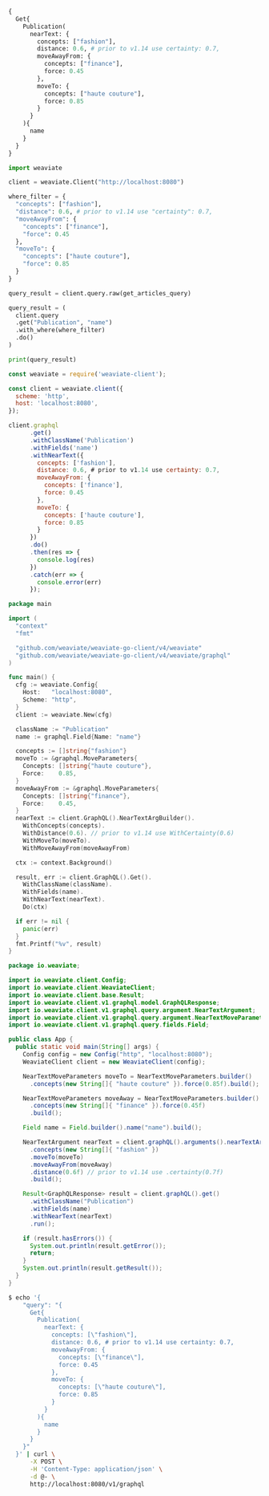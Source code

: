 
<Tabs groupId="languages">
<TabItem value="graphql" label="GraphQL">

```graphql
{
  Get{
    Publication(
      nearText: {
        concepts: ["fashion"],
        distance: 0.6, # prior to v1.14 use certainty: 0.7,
        moveAwayFrom: {
          concepts: ["finance"],
          force: 0.45
        },
        moveTo: {
          concepts: ["haute couture"],
          force: 0.85
        }
      }
    ){
      name
    }
  }
}
```

</TabItem>
<TabItem value="py" label="Python">

```python
import weaviate

client = weaviate.Client("http://localhost:8080")

where_filter = {
  "concepts": ["fashion"],
  "distance": 0.6, # prior to v1.14 use "certainty": 0.7,
  "moveAwayFrom": {
    "concepts": ["finance"],
    "force": 0.45
  },
  "moveTo": {
    "concepts": ["haute couture"],
    "force": 0.85
  }
}

query_result = client.query.raw(get_articles_query)

query_result = (
  client.query
  .get("Publication", "name")
  .with_where(where_filter)
  .do()
)

print(query_result)
```

</TabItem>
<TabItem value="js" label="JavaScript">

```js
const weaviate = require('weaviate-client');

const client = weaviate.client({
  scheme: 'http',
  host: 'localhost:8080',
});

client.graphql
      .get()
      .withClassName('Publication')
      .withFields('name')
      .withNearText({
        concepts: ['fashion'],
        distance: 0.6, # prior to v1.14 use certainty: 0.7,
        moveAwayFrom: {
          concepts: ['finance'],
          force: 0.45
        },
        moveTo: {
          concepts: ['haute couture'],
          force: 0.85
        }
      })
      .do()
      .then(res => {
        console.log(res)
      })
      .catch(err => {
        console.error(err)
      });
```

</TabItem>
<TabItem value="go" label="Go">

```go
package main

import (
  "context"
  "fmt"

  "github.com/weaviate/weaviate-go-client/v4/weaviate"
  "github.com/weaviate/weaviate-go-client/v4/weaviate/graphql"
)

func main() {
  cfg := weaviate.Config{
    Host:   "localhost:8080",
    Scheme: "http",
  }
  client := weaviate.New(cfg)

  className := "Publication"
  name := graphql.Field{Name: "name"}

  concepts := []string{"fashion"}
  moveTo := &graphql.MoveParameters{
    Concepts: []string{"haute couture"},
    Force:    0.85,
  }
  moveAwayFrom := &graphql.MoveParameters{
    Concepts: []string{"finance"},
    Force:    0.45,
  }
  nearText := client.GraphQL().NearTextArgBuilder().
    WithConcepts(concepts).
    WithDistance(0.6). // prior to v1.14 use WithCertainty(0.6)
    WithMoveTo(moveTo).
    WithMoveAwayFrom(moveAwayFrom)

  ctx := context.Background()

  result, err := client.GraphQL().Get().
    WithClassName(className).
    WithFields(name).
    WithNearText(nearText).
    Do(ctx)

  if err != nil {
    panic(err)
  }
  fmt.Printf("%v", result)
}
```

</TabItem>
<TabItem value="java" label="Java">

```java
package io.weaviate;

import io.weaviate.client.Config;
import io.weaviate.client.WeaviateClient;
import io.weaviate.client.base.Result;
import io.weaviate.client.v1.graphql.model.GraphQLResponse;
import io.weaviate.client.v1.graphql.query.argument.NearTextArgument;
import io.weaviate.client.v1.graphql.query.argument.NearTextMoveParameters;
import io.weaviate.client.v1.graphql.query.fields.Field;

public class App {
  public static void main(String[] args) {
    Config config = new Config("http", "localhost:8080");
    WeaviateClient client = new WeaviateClient(config);

    NearTextMoveParameters moveTo = NearTextMoveParameters.builder()
      .concepts(new String[]{ "haute couture" }).force(0.85f).build();

    NearTextMoveParameters moveAway = NearTextMoveParameters.builder()
      .concepts(new String[]{ "finance" }).force(0.45f)
      .build();

    Field name = Field.builder().name("name").build();

    NearTextArgument nearText = client.graphQL().arguments().nearTextArgBuilder()
      .concepts(new String[]{ "fashion" })
      .moveTo(moveTo)
      .moveAwayFrom(moveAway)
      .distance(0.6f) // prior to v1.14 use .certainty(0.7f)
      .build();

    Result<GraphQLResponse> result = client.graphQL().get()
      .withClassName("Publication")
      .withFields(name)
      .withNearText(nearText)
      .run();

    if (result.hasErrors()) {
      System.out.println(result.getError());
      return;
    }
    System.out.println(result.getResult());
  }
}
```

</TabItem>
<TabItem value="curl" label="Curl">

```bash
$ echo '{ 
    "query": "{
      Get{
        Publication(
          nearText: {
            concepts: [\"fashion\"],
            distance: 0.6, # prior to v1.14 use certainty: 0.7,
            moveAwayFrom: {
              concepts: [\"finance\"],
              force: 0.45
            },
            moveTo: {
              concepts: [\"haute couture\"],
              force: 0.85
            }
          }
        ){
          name
        }
      }
    }"
  }' | curl \
      -X POST \
      -H 'Content-Type: application/json' \
      -d @- \
      http://localhost:8080/v1/graphql
```

</TabItem>
</Tabs>